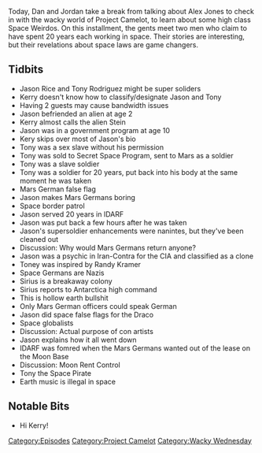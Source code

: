 {{DEFAULTSORT:
    #_EPISODE_0229:Mars Germans and Moon Leases
}}{{Episode
    | title           = Mars Germans and Moon Leases
    | caption         = Listen to this episode on [https://knowledgefight.libsyn.com/knowledge-fight-mars-germans-and-moon-leases Libsyn] [https://open.spotify.com/episode/0XQkW2G5wCa4D8UxZV6ZYR Spotify]
    | episodeNumber   = 229
    | length          = 01:32:11
    | airDate         = November 14, 2018
    | episodeType     = [[:Category:Project Camelot|Project Camelot]], [[:Category:Wacky Wednesday|Wacky Wednesday]]
    | appearance      = [[Kerry Cassidy]], [[Jason Rice]], [[Tony Rodriguez]], [[Randy Kramer]]
    | oocDrop         = You started out as an Illuminati Sex Slave
    | previousEpisode = [[228: Old Alex Clips]]
    | nextEpisode     = [[230A: Obama Deception, Part 1]]
}}

{{Stub}}

Today, Dan and Jordan take a break from talking about Alex Jones to check in with the wacky world of Project Camelot, to learn about some high class Space Weirdos. On this installment, the gents meet two men who claim to have spent 20 years each working in space. Their stories are interesting, but their revelations about space laws are game changers.

==Tidbits==

*Jason Rice and Tony Rodriguez might be super soliders
*Kerry doesn't know how to classify/designate Jason and Tony
*Having 2 guests may cause bandwidth issues
*Jason befriended an alien at age 2
*Kerry almost calls the alien Stein
*Jason was in a government program at age 10
*Kery skips over most of Jason's bio
*Tony was a sex slave without his permission
*Tony was sold to Secret Space Program, sent to Mars as a soldier
*Tony was a slave soldier
*Tony was a soldier for 20 years, put back into his body at the same moment he was taken
*Mars German false flag
*Jason makes Mars Germans boring
*Space border patrol
*Jason served 20 years in IDARF
*Jason was put back a few hours after he was taken
*Jason's supersoldier enhancements were nanintes, but they've been cleaned out
*Discussion: Why would Mars Germans return anyone?
*Jason was a psychic in Iran-Contra for the CIA and classified as a clone
*Toney was inspired by Randy Kramer
*Space Germans are Nazis
*Sirius is a breakaway colony
*Sirius reports to Antarctica high command
*This is hollow earth bullshit
*Only Mars German officers could speak German
*Jason did space false flags for the Draco
*Space globalists
*Discussion: Actual purpose of con artists
*Jason explains how it all went down
*IDARF was fomred when the Mars Germans wanted out of the lease on the Moon Base
*Discussion: Moon Rent Control
*Tony the Space Pirate
*Earth music is illegal in space

==Notable Bits==

*Hi Kerry!

[[Category:Episodes]]
[[Category:Project Camelot]]
[[Category:Wacky Wednesday]]
